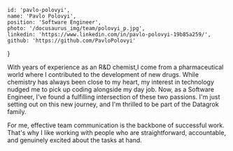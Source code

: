 <!-- markdownlint-disable first-line-h1 -->


    id: 'pavlo-polovyi',
    name: 'Pavlo Polovyi',
    position: 'Software Engineer',
    photo: '/docusaurus_img/team/polovyi_p.jpg',
    linkedin: 'https://www.linkedin.com/in/pavlo-polovyi-19b85a259/',
    github: 'https://github.com/PavloPolovyi'
}

<Card meta={meta}>

With years of experience as an R&D chemist,I come from a pharmaceutical world where I contributed to the development of new drugs. While chemistry has always been close to my heart, my interest in technology nudged me to pick up coding alongside my day job. Now, as a Software Engineer, I've found a fulfilling intersection of these two passions. I'm just setting out on this new journey, and I'm thrilled to be part of the Datagrok family.

For me, effective team communication is the backbone of successful work. That's why I like working with people who are straightforward, accountable, and genuinely excited about the tasks at hand.
</Card>
